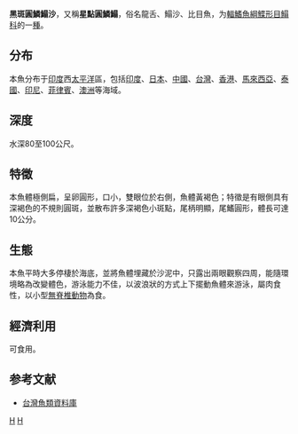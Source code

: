{{Speciesbox 
| taxon = Liachirus melanospilus
| authority = [[Bleeker|Bleeker]], 1854
| status = NE
| status_system = IUCN3.1
| synonyms = *''Aseraggodes melanospilus''<br /><small>Bleeker, 1854</small>
*''Liachirus melanospilos''<br /><small>Bleeker, 1854</small>
*''Achirus melanospilos''<br /><small>Bleeker, 1854</small>
}}

'''黑斑圓鱗鰨沙'''，又稱'''星點圓鱗鰨 '''，俗名龍舌、鰨沙、比目魚，为[[輻鰭魚綱|輻鰭魚綱]][[鰈形目|鰈形目]][[鰨科|鰨科]]的一[[種|種]]。

==分布==
本魚分布于[[印度|印度]]西[[太平洋|太平洋]]區，包括[[印度|印度]]、[[日本|日本]]、[[中國|中國]]、[[台灣|台灣]]、[[香港|香港]]、[[馬來西亞|馬來西亞]]、[[泰國|泰國]]、[[印尼|印尼]]、[[菲律賓|菲律賓]]、[[澳洲|澳洲]]等海域。

==深度==
水深80至100公尺。

==特徵==
本魚體極側扁，呈卵圓形，口小，雙眼位於右側，魚體黃褐色；特徵是有眼側具有深褐色的不規則圓斑，並散布許多深褐色小斑點，尾柄明顯，尾鰭圓形，體長可達10公分。

==生態==
本魚平時大多停棲於海底，並將魚體埋藏於沙泥中，只露出兩眼觀察四周，能隨環境略為改變體色，游泳能力不佳，以波浪狀的方式上下擺動魚體來游泳，屬肉食性，以小型[[無脊椎動物|無脊椎動物]]為食。

==經濟利用==
可食用。

== 参考文献 ==
*[http://fishdb.sinica.edu.tw/ 台灣魚類資料庫]{{Wayback|url=http://fishdb.sinica.edu.tw/ |date=20160304193340 }}

{{Taxonbar}}

[[Category:食用魚|H]]
[[Category:圆鳞鳎属|H]]